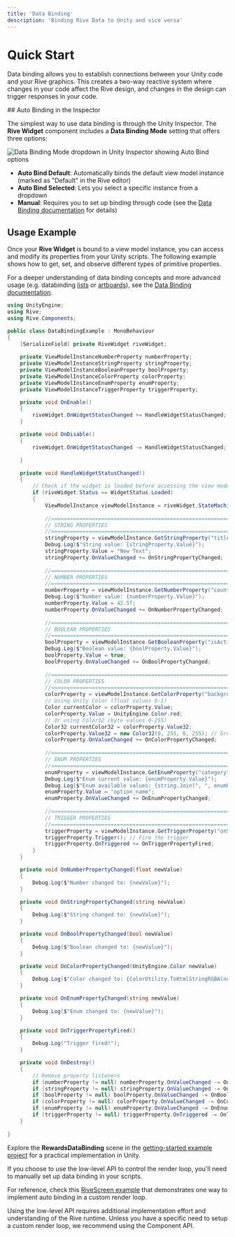 ```yaml
---
title: 'Data Binding'
description: 'Binding Rive Data to Unity and vice versa'
---
```



# Quick Start

Data binding allows you to establish connections between your Unity code and your Rive graphics. This creates a two-way reactive system where changes in your code affect the Rive design, and changes in the design can trigger responses in your code.


<Tabs>
  <Tab title="Component API (Recommended)">
## Auto Binding in the Inspector

The simplest way to use data binding is through the Unity Inspector. The **Rive Widget** component includes a **Data Binding Mode** setting that offers three options:

![Data Binding Mode dropdown in Unity Inspector showing Auto Bind options](/images/unity/widget-db-binding-mode-dropdown.jpg)

- **Auto Bind Default**: Automatically binds the default view model instance (marked as "Default" in the Rive editor)
- **Auto Bind Selected**: Lets you select a specific instance from a dropdown
- **Manual**: Requires you to set up binding through code (see the [Data Binding documentation](/runtimes/data-binding) for details)



## Usage Example

Once your **Rive Widget** is bound to a view model instance, you can access and modify its properties from your Unity scripts. The following example shows how to get, set, and observe different types of primitive properties.

For a deeper understanding of data binding concepts and more advanced usage (e.g. databinding [lists](/runtimes/data-binding#lists) or [artboards](/runtimes/data-binding#artboards)), see the [Data Binding documentation](/runtimes/data-binding).


```csharp
using UnityEngine;
using Rive;
using Rive.Components;

public class DataBindingExample : MonoBehaviour
{
    [SerializeField] private RiveWidget riveWidget;
    
    private ViewModelInstanceNumberProperty numberProperty;
    private ViewModelInstanceStringProperty stringProperty;
    private ViewModelInstanceBooleanProperty boolProperty;
    private ViewModelInstanceColorProperty colorProperty;
    private ViewModelInstanceEnumProperty enumProperty;
    private ViewModelInstanceTriggerProperty triggerProperty;

    private void OnEnable()
    {
        riveWidget.OnWidgetStatusChanged += HandleWidgetStatusChanged;
    }

    private void OnDisable()
    {
        riveWidget.OnWidgetStatusChanged -= HandleWidgetStatusChanged;
        
    }

    private void HandleWidgetStatusChanged()
    {
        // Check if the widget is loaded before accessing the view model instance
        if (riveWidget.Status == WidgetStatus.Loaded)
        {
            ViewModelInstance viewModelInstance = riveWidget.StateMachine.ViewModelInstance;
            
            //==========================================================================
            // STRING PROPERTIES
            //==========================================================================
            stringProperty = viewModelInstance.GetStringProperty("title");
            Debug.Log($"String value: {stringProperty.Value}");
            stringProperty.Value = "New Text";
            stringProperty.OnValueChanged += OnStringPropertyChanged;
            
            //==========================================================================
            // NUMBER PROPERTIES
            //==========================================================================
            numberProperty = viewModelInstance.GetNumberProperty("count");
            Debug.Log($"Number value: {numberProperty.Value}");
            numberProperty.Value = 42.5f;
            numberProperty.OnValueChanged += OnNumberPropertyChanged;
            
            //==========================================================================
            // BOOLEAN PROPERTIES
            //==========================================================================
            boolProperty = viewModelInstance.GetBooleanProperty("isActive");
            Debug.Log($"Boolean value: {boolProperty.Value}");
            boolProperty.Value = true;
            boolProperty.OnValueChanged += OnBoolPropertyChanged;
            
            //==========================================================================
            // COLOR PROPERTIES
            //==========================================================================
            colorProperty = viewModelInstance.GetColorProperty("backgroundColor");
            // Using Unity Color (float values 0-1)
            Color currentColor = colorProperty.Value;
            colorProperty.Value = UnityEngine.Color.red;
            // Or using Color32 (byte values 0-255)
            Color32 currentColor32 = colorProperty.Value32;
            colorProperty.Value32 = new Color32(0, 255, 0, 255); // Green color
            colorProperty.OnValueChanged += OnColorPropertyChanged;
            
            //==========================================================================
            // ENUM PROPERTIES
            //==========================================================================
            enumProperty = viewModelInstance.GetEnumProperty("category");
            Debug.Log($"Enum current value: {enumProperty.Value}");
            Debug.Log($"Enum available values: {string.Join(", ", enumProperty.EnumValues)}");
            enumProperty.Value = "option_name";
            enumProperty.OnValueChanged += OnEnumPropertyChanged;
            
            //==========================================================================
            // TRIGGER PROPERTIES
            //==========================================================================
            triggerProperty = viewModelInstance.GetTriggerProperty("onSubmit");
            triggerProperty.Trigger(); // Fire the trigger
            triggerProperty.OnTriggered += OnTriggerPropertyFired;
        }
    }

    private void OnNumberPropertyChanged(float newValue)
    {
        Debug.Log($"Number changed to: {newValue}");
    }

    private void OnStringPropertyChanged(string newValue)
    {
        Debug.Log($"String changed to: {newValue}");
    }

    private void OnBoolPropertyChanged(bool newValue)
    {
        Debug.Log($"Boolean changed to: {newValue}");
    }

    private void OnColorPropertyChanged(UnityEngine.Color newValue)
    {
        Debug.Log($"Color changed to: {ColorUtility.ToHtmlStringRGBA(newValue)}");
    }

    private void OnEnumPropertyChanged(string newValue)
    {
        Debug.Log($"Enum changed to: {newValue}");
    }

    private void OnTriggerPropertyFired()
    {
        Debug.Log("Trigger fired!");
    }

    private void OnDestroy()
    {
        // Remove property listeners
        if (numberProperty != null) numberProperty.OnValueChanged -= OnNumberPropertyChanged;
        if (stringProperty != null) stringProperty.OnValueChanged -= OnStringPropertyChanged;
        if (boolProperty != null) boolProperty.OnValueChanged -= OnBoolPropertyChanged;
        if (colorProperty != null) colorProperty.OnValueChanged -= OnColorPropertyChanged;
        if (enumProperty != null) enumProperty.OnValueChanged -= OnEnumPropertyChanged;
        if (triggerProperty != null) triggerProperty.OnTriggered -= OnTriggerPropertyFired;
    }
    
}
```

Explore the **RewardsDataBinding** scene in the [getting-started example project](https://github.com/rive-app/rive-unity-examples) for a practical implementation in Unity.

</Tab>
<Tab title="Legacy API">

<LegacyApiNotice />

 If you choose to use the low-level API to control the render loop, you'll need to manually set up data binding in your scripts. 
 
 For reference, check this [RiveScreen example](https://github.com/rive-app/rive-unity/blob/main/examples/basic/Assets/GameRuntime/RiveScreen.cs) that demonstrates one way to implement auto binding in a custom render loop.  

<Note>
Using the low-level API requires additional implementation effort and understanding of the Rive runtime. Unless you have a specific need to setup a custom render loop, we recommend using the Component API.
</Note>
</Tab>
</Tabs>
